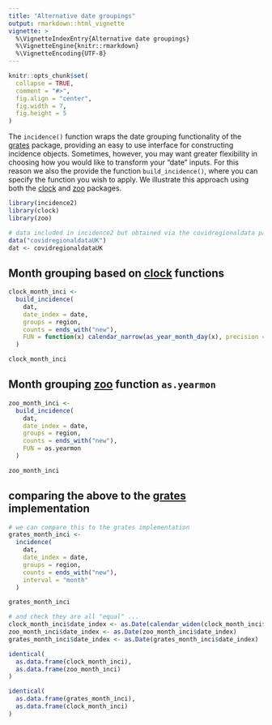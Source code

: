 ```yaml
---
title: "Alternative date groupings"
output: rmarkdown::html_vignette
vignette: >
  %\VignetteIndexEntry{Alternative date groupings}
  %\VignetteEngine{knitr::rmarkdown}
  %\VignetteEncoding{UTF-8}
---
```


```r
knitr::opts_chunk$set(
  collapse = TRUE,
  comment = "#>",
  fig.align = "center",
  fig.width = 7,
  fig.height = 5
)
```

The `incidence()` function wraps the date grouping functionality of the [grates](https://cran.r-project.org/package=grates) package, providing an easy to use interface for constructing incidence objects.
Sometimes, however, you may want greater flexibility in choosing how you would like to transform your "date" inputs.
For this reason we also the provide the function `build_incidence()`, where you can specify the function you wish to apply.
We illustrate this approach using both the [clock](https://cran.r-project.org/package=clock) and [zoo](https://cran.r-project.org/package=zoo) packages.

```r
library(incidence2)
library(clock)
library(zoo)

# data included in incidence2 but obtained via the covidregionaldata package
data("covidregionaldataUK")
dat <- covidregionaldataUK
```

## Month grouping based on [clock](https://cran.r-project.org/package=clock) functions

```r
clock_month_inci <- 
  build_incidence(
    dat,
    date_index = date,
    groups = region,
    counts = ends_with("new"),
    FUN = function(x) calendar_narrow(as_year_month_day(x), precision = "month")
  )

clock_month_inci
```

## Month grouping [zoo](https://cran.r-project.org/package=zoo) function `as.yearmon`

```r
zoo_month_inci <- 
  build_incidence(
    dat,
    date_index = date,
    groups = region,
    counts = ends_with("new"),
    FUN = as.yearmon
  )

zoo_month_inci

```

## comparing the above to the [grates](https://cran.r-project.org/package=grates) implementation

```r
# we can compare this to the grates implementation
grates_month_inci <- 
  incidence(
    dat,
    date_index = date,
    groups = region,
    counts = ends_with("new"),
    interval = "month"
  )

grates_month_inci

# and check they are all "equal" ...
clock_month_inci$date_index <- as.Date(calendar_widen(clock_month_inci$date_index, "day"))
zoo_month_inci$date_index <- as.Date(zoo_month_inci$date_index)
grates_month_inci$date_index <- as.Date(grates_month_inci$date_index)

identical(
  as.data.frame(clock_month_inci),
  as.data.frame(zoo_month_inci)
)

identical(
  as.data.frame(grates_month_inci),
  as.data.frame(clock_month_inci)
)

```

